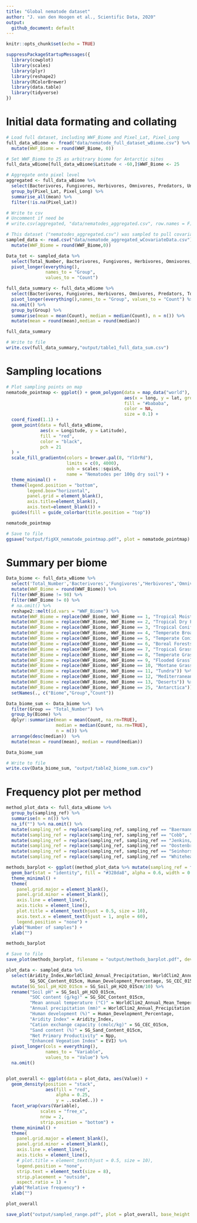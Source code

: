 ```yaml
---
title: "Global nematode dataset"
author: "J. van den Hoogen et al., Scientific Data, 2020"
output:
  github_document: default
---
```

```r
knitr::opts_chunk$set(echo = TRUE)
```

```r
suppressPackageStartupMessages({
  library(cowplot)
  library(scales)
  library(plyr)
  library(reshape2)
  library(RColorBrewer)
  library(data.table)
  library(tidyverse)
})
```

# Initial data formating and collating
```r
# Load full dataset, including WWF_Biome and Pixel_Lat, Pixel_Long
full_data_wBiome <- fread("data/nematode_full_dataset_wBiome.csv") %>% 
  mutate(WWF_Biome = round(WWF_Biome, 0))

# Set WWF_Biome to 25 as arbitrary biome for Antarctic sites
full_data_wBiome[full_data_wBiome$Latitude < -60,]$WWF_Biome <- 25

# Aggregate onto pixel level
aggregated <- full_data_wBiome %>%  
  select(Bacterivores, Fungivores, Herbivores, Omnivores, Predators, Unidentified, Total_Number, Pixel_Lat, Pixel_Long) %>% 
  group_by(Pixel_Lat, Pixel_Long) %>% 
  summarise_all(mean) %>% 
  filter(!is.na(Pixel_Lat))

# Write to csv
# Uncomment if need be
# write.csv(aggregated, "data/nematodes_aggregated.csv", row.names = F)

# This dataset ("nematodes_aggregated.csv") was sampled to pull covariate data
sampled_data <- read.csv("data/nematode_aggregated_wCovariateData.csv") %>%
  mutate(WWF_Biome = round(WWF_Biome,0)) 

Data_tot <- sampled_data %>% 
  select(Total_Number, Bacterivores, Fungivores, Herbivores, Omnivores, Predators) %>% 
  pivot_longer(everything(),
               names_to = "Group",
               values_to = "Count")
```

```r
full_data_summary <- full_data_wBiome %>% 
  select(Bacterivores, Fungivores, Herbivores, Omnivores, Predators, Total_Number) %>% 
  pivot_longer(everything(),names_to = "Group", values_to = "Count") %>% 
  na.omit() %>% 
  group_by(Group) %>% 
  summarise(mean = mean(Count), median = median(Count), n = n()) %>% 
  mutate(mean = round(mean),median = round(median))

full_data_summary

# Write to file
write.csv(full_data_summary,"output/table1_full_data_sum.csv") 
```

# Sampling locations
```r
# Plot sampling points on map
nematode_pointmap <- ggplot() + geom_polygon(data = map_data("world"), 
                                             aes(x = long, y = lat, group = group),
                                             fill = "#bababa",
                                             color = NA,
                                             size = 0.1) + 
  coord_fixed(1.1) +
  geom_point(data = full_data_wBiome,
             aes(x = Longitude, y = Latitude),
             fill = "red",
             color = "black",
             pch = 21
  ) +
  scale_fill_gradientn(colors = brewer.pal(8, "YlOrRd"),
                       limits = c(0, 4000),
                       oob = scales::squish,
                       name = "Nematodes per 100g dry soil") +
  theme_minimal() +
  theme(legend.position = "bottom",
        legend.box="horizontal",
        panel.grid = element_blank(),
        axis.title=element_blank(),
        axis.text=element_blank()) +
  guides(fill = guide_colorbar(title.position = "top"))

nematode_pointmap

# Save to file
ggsave("output/figXX_nematode_pointmap.pdf", plot = nematode_pointmap)
```

# Summary per biome
```r
Data_biome <- full_data_wBiome %>% 
  select('Total_Number','Bacterivores','Fungivores',"Herbivores",'Omnivores','Predators','WWF_Biome') %>% 
  mutate(WWF_Biome = round(WWF_Biome)) %>% 
  filter(WWF_Biome != 98) %>%
  filter(WWF_Biome != 0) %>% 
  # na.omit() %>% 
  reshape2::melt(id.vars = "WWF_Biome") %>%
  mutate(WWF_Biome = replace(WWF_Biome, WWF_Biome == 1, "Tropical Moist Forests")) %>%
  mutate(WWF_Biome = replace(WWF_Biome, WWF_Biome == 2, "Tropical Dry Forests")) %>%
  mutate(WWF_Biome = replace(WWF_Biome, WWF_Biome == 3, "Tropical Coniferous Forests")) %>%
  mutate(WWF_Biome = replace(WWF_Biome, WWF_Biome == 4, "Temperate Broadleaf Forests")) %>%
  mutate(WWF_Biome = replace(WWF_Biome, WWF_Biome == 5, "Temperate Conifer Forests")) %>%
  mutate(WWF_Biome = replace(WWF_Biome, WWF_Biome == 6, "Boreal Forests")) %>%
  mutate(WWF_Biome = replace(WWF_Biome, WWF_Biome == 7, "Tropical Grasslands")) %>%
  mutate(WWF_Biome = replace(WWF_Biome, WWF_Biome == 8, "Temperate Grasslands")) %>%
  mutate(WWF_Biome = replace(WWF_Biome, WWF_Biome == 9, "Flooded Grasslands")) %>%
  mutate(WWF_Biome = replace(WWF_Biome, WWF_Biome == 10, "Montane Grasslands")) %>%
  mutate(WWF_Biome = replace(WWF_Biome, WWF_Biome == 11, "Tundra")) %>%
  mutate(WWF_Biome = replace(WWF_Biome, WWF_Biome == 12, "Mediterranean Forests")) %>%
  mutate(WWF_Biome = replace(WWF_Biome, WWF_Biome == 13, "Deserts")) %>% 
  mutate(WWF_Biome = replace(WWF_Biome, WWF_Biome == 25, "Antarctica")) %>% 
  setNames(., c("Biome","Group","Count")) 

Data_biome_sum <- Data_biome %>%
  filter(Group == "Total_Number") %>% 
  group_by(Biome) %>% 
  dplyr::summarize(mean = mean(Count, na.rm=TRUE), 
                   median = median(Count, na.rm=TRUE),
                   n = n()) %>% 
  arrange(desc(median))  %>% 
  mutate(mean = round(mean), median = round(median))

Data_biome_sum

# Write to file
write.csv(Data_biome_sum, "output/table2_biome_sum.csv")
```

# Frequency plot per method
```r
method_plot_data <- full_data_wBiome %>% 
  group_by(sampling_ref) %>% 
  summarise(n = n()) %>% 
  na_if("") %>% na.omit() %>% 
  mutate(sampling_ref = replace(sampling_ref, sampling_ref == "Baermann", "Baermann funnel")) %>% 
  mutate(sampling_ref = replace(sampling_ref, sampling_ref == "Cobb", "Decanting and sieving")) %>% 
  mutate(sampling_ref = replace(sampling_ref, sampling_ref == "Jenkins/Freckman", "Sugar floatation")) %>% 
  mutate(sampling_ref = replace(sampling_ref, sampling_ref == "Oostenbrink", "Oostenbrink elutriator ")) %>% 
  mutate(sampling_ref = replace(sampling_ref, sampling_ref == "Seinhorst", "Seinhorst elutriation")) %>% 
  mutate(sampling_ref = replace(sampling_ref, sampling_ref == "Whitehead", "Whitehead tray"))

methods_barplot <- ggplot((method_plot_data %>% mutate(sampling_ref = fct_reorder(sampling_ref, desc(n)))), aes(x = sampling_ref, y = n)) +
  geom_bar(stat = "identity", fill = "#328da8", alpha = 0.6, width = 0.6) +
  theme_minimal() +
  theme(
    panel.grid.major = element_blank(),
    panel.grid.minor = element_blank(),
    axis.line = element_line(),
    axis.ticks = element_line(),
    plot.title = element_text(hjust = 0.5, size = 10),
    axis.text.x = element_text(hjust = 1, angle = 60),
    legend.position = "none") +
  ylab("Number of samples") +
  xlab("")

methods_barplot

# Save to file
save_plot(methods_barplot, filename = "output/methods_barplot.pdf", device = "pdf")
```

```r
plot_data <- sampled_data %>% 
  select(Aridity_Index,WorldClim2_Annual_Precipitation, WorldClim2_Annual_Mean_Temperature, SG_Soil_pH_H2O_015cm, 
         SG_SOC_Content_015cm, Human_Development_Percentage, SG_CEC_015cm, SG_Sand_Content_015cm, Npp, EVI) %>% 
  mutate(SG_Soil_pH_H2O_015cm = SG_Soil_pH_H2O_015cm/10) %>% 
  rename("Soil pH" = SG_Soil_pH_H2O_015cm,
         "SOC content (g/kg)" = SG_SOC_Content_015cm,
         "Mean annual temperature (°C)" = WorldClim2_Annual_Mean_Temperature,
         "Annual precipitation (mm)" = WorldClim2_Annual_Precipitation,
         "Human development (%)" = Human_Development_Percentage,
         "Aridity Index" = Aridity_Index,
         "Cation exchange capacity (cmolc/kg)" = SG_CEC_015cm,
         "Sand content (%)" = SG_Sand_Content_015cm,
         "Net Primary Productivity" = Npp,
         "Enhanced Vegeation Index" = EVI) %>% 
  pivot_longer(cols = everything(),
               names_to = "Variable",
               values_to = "Value") %>% 
  na.omit() 


plot_overall <- ggplot(data = plot_data, aes(Value)) +
  geom_density(position = "stack", 
               aes(fill = "red",
                   alpha = 0.25,
                   y = ..scaled..)) +
  facet_wrap(vars(Variable), 
             scales = "free_x", 
             nrow = 2, 
             strip.position = "bottom") +
  theme_minimal() +
  theme(
    panel.grid.major = element_blank(),
    panel.grid.minor = element_blank(),
    axis.line = element_line(),
    axis.ticks = element_line(),
    # plot.title = element_text(hjust = 0.5, size = 10),
    legend.position = "none",
    strip.text = element_text(size = 8),
    strip.placement = "outside",
    aspect.ratio = 1) +
  ylab("Relative frequency") +
  xlab("")

plot_overall

save_plot("output/sampled_range.pdf", plot = plot_overall, base_height = 5, base_width = 12)

```
